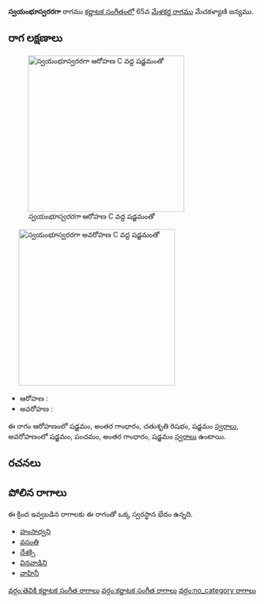 {{Infobox ragam
	| name          	= స్వయంభూస్వరరగా
	| synonym	    	= 
	| mela          	= 
	| chakra        	= 
	| janaka        	= 
	| type          	= no_category
	| arohanam      	= {{svaraC|S|G3|R2|S'}} 
	| avarohanam    	= {{svaraC|S'|P|G3|S}}
	| jeeva         	=
	| chhaya        	=
	| nyasa         	=
	| vishesha      	= 
	| equivalent  		= 
}}
{{కర్ణాటక సంగీత రాగాలు}}
'''స్వయంభూస్వరరగా''' రాగము [[కర్ణాటక సంగీతం]]లో 65వ [[మేళకర్త రాగము]] మేచకళ్యాణి జన్యము. 


==రాగ లక్షణాలు==
[[Image:svayambhusvararaga_ar_kb2wiki.png|thumb|right|316px|''స్వయంభూస్వరరగా'' ఆరోహణ C వద్ద షడ్జమంతో]]
	[[Image:svayambhusvararaga_av_kb2wiki.png|thumb|right|316px|''స్వయంభూస్వరరగా'' అవరోహణ C వద్ద షడ్జమంతో]]

* ఆరోహణ : {{svaraC|S|G3|R2|S'}} 
* అవరోహణ : {{svaraC|S'|P|G3|S}}

ఈ రాగం ఆరోహణంలో షడ్జమం, అంతర గాంధారం, చతుశృతి రిషభం, షడ్జమం [[స్వరాలు]], అవరోహణంలో షడ్జమం, పంచమం, అంతర గాంధారం, షడ్జమం [[స్వరాలు]] ఉంటాయి.

==రచనలు==



==పోలిన రాగాలు==
ఈ క్రింద ఇవ్వబడిన రాగాలకు ఈ రాగంతో ఒక్క స్వరస్థాన భేదం ఉన్నది.
* [[హంసాధ్వని]]
* [[వసంతి]]
* [[దేశక్సి]]
* [[ వినవాడిని]]
* [[వాహినీ]]



[[వర్గం:తెవికి కర్ణాటక సంగీత రాగాలు]]
[[వర్గం:కర్ణాటక సంగీత రాగాలు]]
[[వర్గం:no_category రాగాలు]]